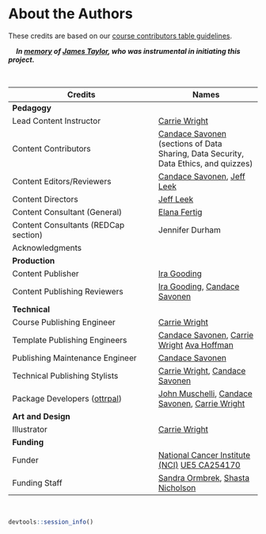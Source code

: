 

# About the Authors {-}


These credits are based on our [course contributors table guidelines](https://github.com/jhudsl/DaSL_Course_Template_Bookdown/wiki/How-to-give-credits).  
 
&nbsp;
&nbsp;
***In [memory](https://galaxyproject.org/jxtx/) of [James Taylor](https://genomebiology.biomedcentral.com/articles/10.1186/s13059-020-02016-0), who was instrumental in initiating this project.***

&nbsp;


|Credits|Names| 
|-------|-----|
|**Pedagogy**||
|Lead Content Instructor|[Carrie Wright](https://carriewright11.github.io)|
|Content Contributors|[Candace Savonen](https://www.cansavvy.com/) (sections of Data Sharing, Data Security, Data Ethics, and quizzes)|
|Content Editors/Reviewers|[Candace Savonen](https://www.cansavvy.com/), [Jeff Leek](https://jtleek.com/)|
|Content Directors| [Jeff Leek](https://jtleek.com/)|
|Content Consultant (General)| [Elana Fertig](https://fertiglab.com/)|
|Content Consultants (REDCap section)| Jennifer Durham|
|Acknowledgments ||
|**Production**||
|Content Publisher|[Ira Gooding](https://publichealth.jhu.edu/faculty/4130/ira-gooding)|
|Content Publishing Reviewers|[Ira Gooding](https://publichealth.jhu.edu/faculty/4130/ira-gooding), [Candace Savonen](https://www.cansavvy.com/)|
|**Technical**||
|Course Publishing Engineer|[Carrie Wright](https://carriewright11.github.io/)|
|Template Publishing Engineers|[Candace Savonen](https://www.cansavvy.com/), [Carrie Wright](https://carriewright11.github.io/) [Ava Hoffman]|
|Publishing Maintenance Engineer|[Candace Savonen](https://www.cansavvy.com/)|
|Technical Publishing Stylists|[Carrie Wright](https://carriewright11.github.io/), [Candace Savonen](https://www.cansavvy.com/)|
|Package Developers ([ottrpal](https://github.com/jhudsl/ottrpal))|[John Muschelli](https://johnmuschelli.com/), [Candace Savonen](https://www.cansavvy.com/), [Carrie Wright](https://carriewright11.github.io/)|
|**Art and Design**||
|Illustrator|[Carrie Wright](https://carriewright11.github.io)|
|**Funding**||
|Funder|[National Cancer Institute (NCI)](https://www.cancer.gov/) [UE5 CA254170](https://grantome.com/grant/NIH/UE5-CA254170-01)|
|Funding Staff| [Sandra Ormbrek], [Shasta Nicholson] |

[Ava Hoffman]: https://www.avahoffman.com/
[Sandra Ormbrek]: https://hutchdatascience.org/ourteam/
[Shasta Nicholson]: https://www.linkedin.com/in/shastanicholson/

&nbsp;

```r
devtools::session_info()
```
